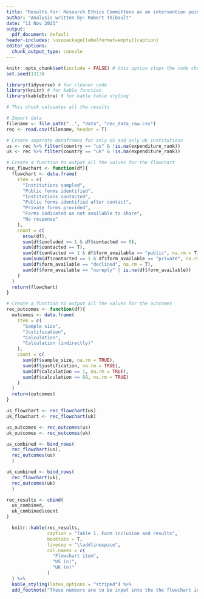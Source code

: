 ```yaml
---
title: "Results for: Research Ethics Committees as an intervention point to promote a priori sample size calculations"
author: "Analysis written by: Robert Thibault"
date: "11 Nov 2023"
output:
  pdf_document: default
header-includes: \usepackage[labelformat=empty]{caption}
editor_options: 
  chunk_output_type: console
---
```


```r
knitr::opts_chunk$set(include = FALSE) # this option stops the code chunks from being output from the knit
set.seed(1313)
```

```r
library(tidyverse) # for cleaner code
library(knitr) # for kable function
library(kableExtra) # for kable table styling
```

```r
# This chuck calcuates all the results

# Import data
filename <- file.path("..", "data", "rec_data_raw.csv")
rec <- read.csv(filename, header = T)

# Create separate dataframes for only US and only UK institutions
us <- rec %>% filter(country == "us" & !is.na(expenditure_rank))
uk <- rec %>% filter(country == "uk" & !is.na(expenditure_rank))

# Create a function to output all the values for the flowchart
rec_flowchart <- function(df){ 
  flowchart <- data.frame(
    item = c(
      "Institutions sampled",
      "Public forms identified",
      "Institutions contacted",
      "Public forms identified after contact",
      "Private forms provided",
      "Forms indicated as not available to share", 
      "No response"
    ),
    count = c(
      nrow(df),
      sum(df$included == 1 & df$contacted == 0),
      sum(df$contacted == T),
      sum(df$contacted == 1 & df$form_available == "public", na.rm = T),
      sum(sum(df$contacted == 1 & df$form_available == "private", na.rm = T)),
      sum(df$form_available == "declined", na.rm = T),
      sum(df$form_available == "noreply" | is.na(df$form_available))
    )
  )
  return(flowchart)
}

# Create a function to output all the values for the outcomes
rec_outcomes <- function(df){
  outcomes <- data.frame(
    item = c(
      "Sample size",
      "Justification",
      "Calculation",
      "Calculation (indirectly)"
    ),
    count = c(
      sum(df$sample_size, na.rm = TRUE),
      sum(df$justification, na.rm = TRUE),
      sum(df$calculation == 1, na.rm = TRUE),
      sum(df$calculation == 99, na.rm = TRUE)
    )
  )
  return(outcomes)
}

us_flowchart <- rec_flowchart(us)
uk_flowchart <- rec_flowchart(uk)

us_outcomes <- rec_outcomes(us)
uk_outcomes <- rec_outcomes(uk)

us_combined <- bind_rows(
  rec_flowchart(us),
  rec_outcomes(us)
  )

uk_combined <- bind_rows(
  rec_flowchart(uk),
  rec_outcomes(uk)
  )

rec_results <- cbind(
  us_combined, 
  uk_combined$count
)
```

```r
  knitr::kable(rec_results, 
               caption = "Table 1. Form inclusion and results", 
               booktabs = T, 
               linesep = "\\addlinespace",
               col.names = c(
                 "Flowchart item",
                 "US (n)",
                 "UK (n)"
               )
  ) %>%
  kable_styling(latex_options = "striped") %>%
  add_footnote("These numbers are to be input into the the flowchart in the manuscript (Figure 1).", notation = "none", threeparttable = T)
```
